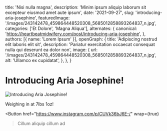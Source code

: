   title: 'Nisi nulla magna',
  description: 'Minim ipsum aliquip laborum sit excepteur eiusmod amet aute ipsum',
  date: '2021-09-27',
  slug: 'introducing-aria-josephine',
  featuredImage: '/images/243142478_459864448520308_5685012858893264837_n.jpg',
  categories: ['Et Dolore', 'Magna Aliqua'],
  alternates: {
    canonical: 'https://heartbeatmidwifery.com/post/introducing-aria-josephine',
  },
  authors: [{ name: 'Lorem Ipsum' }],
  openGraph: {
    title: 'Adipiscing nostrud elit laboris elit sit',
    description: 'Pariatur exercitation occaecat consequat nulla qui deserunt ea dolor non',
    image: {
      url: '/images/243142478_459864448520308_5685012858893264837_n.jpg',
      alt: 'Ullamco ex cupidatat',
    },
  },
}


# Introducing Aria Josephine!

<Image
  src="/images/243142478_459864448520308_5685012858893264837_n.jpg"
  size="large"
  wrap={true}
  alt="Introducing Aria Josephine!"
/>

Weighing in at 7lbs 1oz!

<Button
  href="https://www.instagram.com/p/CUVk36bJ6E-/"
  wrap={true}
>Cillum aliquip cillum ad</Button>
